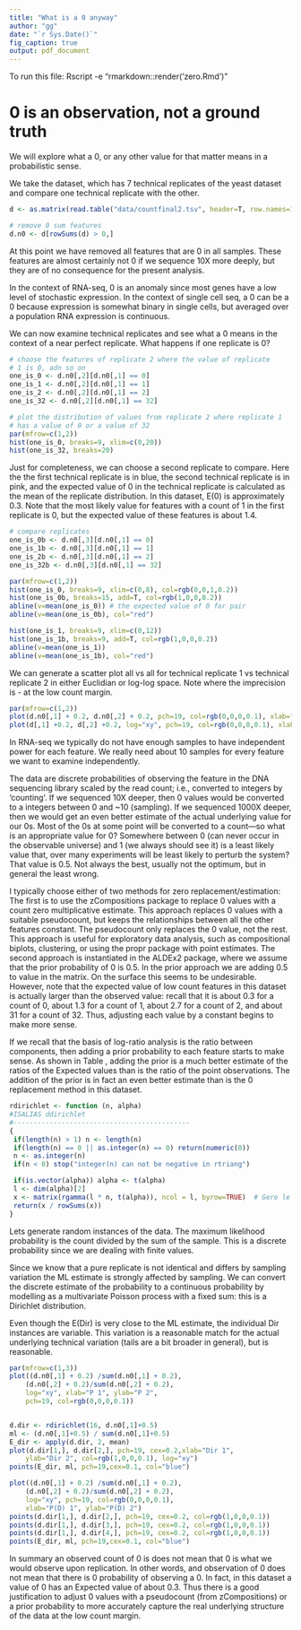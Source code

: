 ```yaml
---
title: "What is a 0 anyway"
author: "gg"
date: "`r Sys.Date()`"
fig_caption: true
output: pdf_document
---
```

To run this file:
Rscript -e "rmarkdown::render('zero.Rmd')"

# 0 is an observation, not a ground truth

We will explore what a 0, or any other value for that matter means in a probabilistic sense.

We take the dataset, which has 7 technical replicates of the yeast dataset and compare one technical replicate with the other.

```r
d <- as.matrix(read.table("data/countfinal2.tsv", header=T, row.names=1))

# remove 0 sum features
d.n0 <- d[rowSums(d) > 0,]
```
At this point we have removed all features that are 0 in all samples.
These features are almost certainly not 0 if we sequence 10X more deeply, but they are of no consequence for the present analysis.

In the context of RNA-seq, 0 is an anomaly since most genes have a low level of stochastic expression. In the context of single cell seq, a 0 can be a 0 because expression is somewhat binary in single cells, but averaged over a population RNA expression is continuous.

We can now examine technical replicates and see what a 0 means in the context of a near perfect replicate. What happens if one replicate is 0?

```r
# choose the features of replicate 2 where the value of replicate
# 1 is 0, adn so on
one_is_0 <- d.n0[,2][d.n0[,1] == 0]
one_is_1 <- d.n0[,2][d.n0[,1] == 1]
one_is_2 <- d.n0[,2][d.n0[,1] == 2]
one_is_32 <- d.n0[,2][d.n0[,1] == 32]

# plot the distribution of values from replicate 2 where replicate 1
# has a value of 0 or a value of 32
par(mfrow=c(1,2))
hist(one_is_0, breaks=9, xlim=c(0,20))
hist(one_is_32, breaks=20)
```

Just for completeness, we can choose a second replicate to compare. Here the the first technical replicate is in blue, the second technical replicate is in pink, and the expected value of 0 in the technical replicate is calculated as the mean of the replicate distribution. In this dataset, E(0) is approximately 0.3. Note that the most likely value for features with a count of 1 in the first replicate is 0, but the expected value of these features is about 1.4.

```r
# compare replicates
one_is_0b <- d.n0[,3][d.n0[,1] == 0]
one_is_1b <- d.n0[,3][d.n0[,1] == 1]
one_is_2b <- d.n0[,3][d.n0[,1] == 2]
one_is_32b <- d.n0[,3][d.n0[,1] == 32]

par(mfrow=c(1,2))
hist(one_is_0, breaks=9, xlim=c(0,8), col=rgb(0,0,1,0.2))
hist(one_is_0b, breaks=15, add=T, col=rgb(1,0,0,0.2))
abline(v=mean(one_is_0)) # the expected value of 0 for pair
abline(v=mean(one_is_0b), col="red")

hist(one_is_1, breaks=9, xlim=c(0,12))
hist(one_is_1b, breaks=9, add=T, col=rgb(1,0,0,0.2))
abline(v=mean(one_is_1))
abline(v=mean(one_is_1b), col="red")
```
We can generate a scatter plot all vs all for technical replicate 1 vs technical replicate 2 in either Euclidian or log-log space. Note where the imprecision is - at the low count margin.

```r
par(mfrow=c(1,2))
plot(d.n0[,1] + 0.2, d.n0[,2] + 0.2, pch=19, col=rgb(0,0,0,0.1), xlab="replicate 1", ylab="replicate 2")
plot(d[,1] +0.2, d[,2] +0.2, log="xy", pch=19, col=rgb(0,0,0,0.1), xlab="replicate 1", ylab="replicate 2")
```

In RNA-seq we typically do not have enough samples to have independent power for each feature. We really need about 10 samples for every feature we want to examine independently.

 The data are discrete probabilities of observing the feature in the DNA sequencing library scaled by the read count; i.e., converted to integers by 'counting'. If we sequenced 10X deeper, then 0 values would be converted to a integers between 0 and ~10 (sampling). If we sequenced 1000X deeper, then we would get an even better estimate of the actual underlying value for our 0s. Most of the 0s at some point will be converted to a count---so what is an appropriate value for 0? Somewhere between 0 (can never occur in the observable universe) and 1 (we always should see it) is a least likely value that, over many experiments will be least likely to perturb the system? That value is 0.5. Not always the best, usually not the optimum, but in general the least wrong.

I typically choose either of two methods for zero replacement/estimation: The first is to use the zCompositions package to replace 0 values with a count zero multiplicative estimate. This approach replaces 0 values with a suitable pseudocount, but keeps the relationships between all the other features constant. The pseudocount only replaces the 0 value, not the rest. This approach is useful for exploratory data analysis, such as compositional biplots, clustering, or using the propr package with point estimates. The second approach is instantiated in the ALDEx2 package, where we assume that the prior probability of 0 is 0.5. In the prior approach we are adding 0.5 to \emph{every} value in the matrix. On the surface this seems to be undesirable. However, note that the expected value of low count features in this dataset is actually larger than the observed value: recall that it is about 0.3 for a count of 0, about 1.3 for a count of 1, about 2.7 for a count of 2, and about 31 for a count of 32. Thus, adjusting each value by a constant begins to make more sense.

If we recall that the basis of log-ratio analysis is the ratio between components, then adding a prior probability to each feature starts to make sense. As shown in Table \ref{tab:ratios}, adding the prior is a much better estimate of the ratios of the Expected values than is the ratio of the point observations. The addition of the prior is in fact an even better estimate than is the 0 replacement method in this dataset.

\begin{table}[!h]
\caption{Count vs E(count) and the ratio relationships. The table shows the ratio between counts, and the expected value of the count in another technical replicate (E ratio), compared to the ratio of the count + a prior of 0.5 (P ratio). }\vspace{0.2cm}
\centering
\resizebox{\columnwidth}{!}{%
\begin{tabular}{l r r r r r r}
\hline
Count 1 & Count 2 & E(count) 1 & E(count) 2 & Count ratio & E ratio & P ratio \\ \hline \hline
0 & 1 & 0.3 & 1.3 & 0/1 & 0.3/1.3 & 0.5/1.5\\
0 & 2 & 0.3 & 2.7 & 0/2 & 0.3/2.7 & 0.5/2.5\\
0 & 32 & 0.3 & 31 & 0/32 & 0.3/31 & 0.5/32.5\\
\end{tabular}
}
\label{tab:ratios}
\end{table}


 ```r

rdirichlet <- function (n, alpha)
#ISALIAS ddirichlet
#--------------------------------------------
{
  if(length(n) > 1) n <- length(n)
  if(length(n) == 0 || as.integer(n) == 0) return(numeric(0))
  n <- as.integer(n)
  if(n < 0) stop("integer(n) can not be negative in rtriang")

  if(is.vector(alpha)) alpha <- t(alpha)
  l <- dim(alpha)[2]
  x <- matrix(rgamma(l * n, t(alpha)), ncol = l, byrow=TRUE)  # Gere le recycling
  return(x / rowSums(x))
}
```

Lets generate random instances of the data. The maximum likelihood probability is the count divided by the sum of the sample. This is a discrete probability since we are dealing with finite values.

Since we know that a pure replicate is not identical and differs by sampling variation the ML estimate is strongly affected by sampling. We can convert the discrete estimate of the probability to a continuous probability by modelling as a multivariate Poisson process with a fixed sum: this is a Dirichlet distribution.

Even though the E(Dir) is very close to the ML estimate, the individual Dir instances are variable. This variation is a reasonable match for the actual underlying technical variation (tails are a bit broader in general), but is reasonable.

```r
par(mfrow=c(1,3))
plot((d.n0[,1] + 0.2) /sum(d.n0[,1] + 0.2),
    (d.n0[,2] + 0.2)/sum(d.n0[,2] + 0.2),
    log="xy", xlab="P 1", ylab="P 2",
    pch=19, col=rgb(0,0,0,0.1))


d.dir <- rdirichlet(16, d.n0[,1]+0.5)
ml <- (d.n0[,1]+0.5) / sum(d.n0[,1]+0.5)
E_dir <- apply(d.dir, 2, mean)
plot(d.dir[1,], d.dir[2,], pch=19, cex=0.2,xlab="Dir 1",
    ylab="Dir 2", col=rgb(1,0,0,0.1), log="xy")
points(E_dir, ml, pch=19,cex=0.1, col="blue")

plot((d.n0[,1] + 0.2) /sum(d.n0[,1] + 0.2),
    (d.n0[,2] + 0.2)/sum(d.n0[,2] + 0.2),
    log="xy", pch=19, col=rgb(0,0,0,0.1),
    xlab="P(D) 1", ylab="P(D) 2")
points(d.dir[1,], d.dir[2,], pch=19, cex=0.2, col=rgb(1,0,0,0.1))
points(d.dir[1,], d.dir[3,], pch=19, cex=0.2, col=rgb(1,0,0,0.1))
points(d.dir[1,], d.dir[4,], pch=19, cex=0.2, col=rgb(1,0,0,0.1))
points(E_dir, ml, pch=19,cex=0.1, col="blue")

```

In summary an observed count of 0 is does not mean that 0 is what we would observe upon replication. In other words, and observation of 0 does not mean that there is 0 probability of observing a 0. In fact, in this dataset a value of 0 has an Expected value of about 0.3. Thus there is a good justification to adjust 0 values with a pseudocount (from zCompositions) or a prior probability to more accurately capture the real underlying structure of the data at the low count margin.
